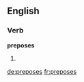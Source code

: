 ==English==

===Verb===
'''preposes'''

# {{en-third-person singular of|prepose}}

[[de:preposes]]
[[fr:preposes]]